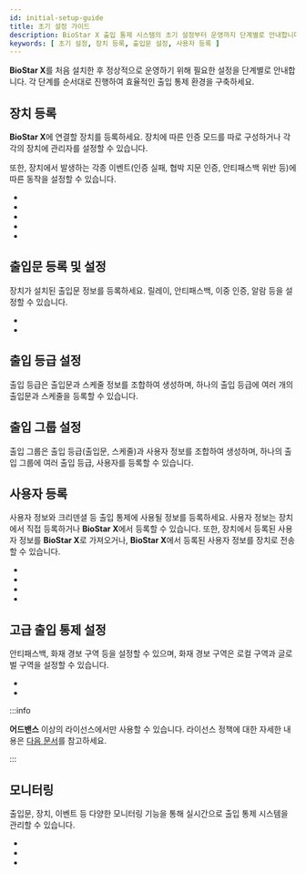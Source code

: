 ```yaml
---
id: initial-setup-guide
title: 초기 설정 가이드
description: BioStar X 출입 통제 시스템의 초기 설정부터 운영까지 단계별로 안내합니다.
keywords: [ 초기 설정, 장치 등록, 출입문 설정, 사용자 등록 ]
---
```


**BioStar X**를 처음 설치한 후 정상적으로 운영하기 위해 필요한 설정을 단계별로 안내합니다. 각 단계를 순서대로 진행하여 효율적인 출입 통제 환경을 구축하세요.

<Steps>
<Step>

## 장치 등록

**BioStar X**에 연결할 장치를 등록하세요. 장치에 따른 인증 모드를 따로 구성하거나 각각의 장치에 관리자를 설정할 수 있습니다.

또한, 장치에서 발생하는 각종 이벤트(인증 실패, 협박 지문 인증, 안티패스백 위반 등)에 따른 동작을 설정할 수 있습니다.

* <DocLink docId='platform/biostar_x/settings-manage-device-group' />

* <DocLink docId='platform/biostar_x/settings-adding-devices' />

* <DocLink docId='platform/biostar_x/settings-adding-wiegand' />

* <DocLink docId='platform/biostar_x/settings-adding-slave-device' />

* <DocLink docId='platform/biostar_x/settings-device-details' />

</Step>
<Step>

## 출입문 등록 및 설정

장치가 설치된 출입문 정보를 등록하세요. 릴레이, 안티패스백, 이중 인증, 알람 등을 설정할 수 있습니다.

* <DocLink docId='platform/biostar_x/settings-manage-door-group' />

* <DocLink docId='platform/biostar_x/settings-door-add' />

</Step>
<Step>

## 출입 등급 설정

출입 등급은 출입문과 스케줄 정보를 조합하여 생성하며, 하나의 출입 등급에 여러 개의 출입문과 스케줄을 등록할 수 있습니다.

<DocLink docId='platform/biostar_x/settings-access-control-manage-access-level' />

</Step>
<Step>

## 출입 그룹 설정

출입 그룹은 출입 등급(출입문, 스케줄)과 사용자 정보를 조합하여 생성하며, 하나의 출입 그룹에 여러 출입 등급, 사용자를 등록할 수 있습니다.

<DocLink docId='platform/biostar_x/settings-access-control-manage-access-group' />

</Step>
<Step>

## 사용자 등록

사용자 정보와 크리덴셜 등 출입 통제에 사용될 정보를 등록하세요. 사용자 정보는 장치에서 직접 등록하거나 **BioStar X**에서 등록할 수 있습니다. 또한, 장치에서 등록된 사용자 정보를 **BioStar X**로 가져오거나, **BioStar X**에서 등록된 사용자 정보를 장치로 전송할 수 있습니다.

* <DocLink docId='platform/biostar_x/user-group-manage' />

* <DocLink docId='platform/biostar_x/user-manage' />

* <DocLink docId='platform/biostar_x/add-user' />

* <DocLink docId='platform/biostar_x/enroll-credential' />

</Step>
<Step>

## 고급 출입 통제 설정

안티패스백, 화재 경보 구역 등을 설정할 수 있으며, 화재 경보 구역은 로컬 구역과 글로벌 구역을 설정할 수 있습니다.

* <DocLink docId='platform/biostar_x/settings-advanced-ac' />

* <DocLink docId='platform/biostar_x/monitoring-map' />

:::info

**어드밴스** 이상의 라이선스에서만 사용할 수 있습니다. 라이선스 정책에 대한 자세한 내용은 [다음 문서](licensing)를 참고하세요.

:::

</Step>
<Step>

## 모니터링

출입문, 장치, 이벤트 등 다양한 모니터링 기능을 통해 실시간으로 출입 통제 시스템을 관리할 수 있습니다.

* <DocLink docId='platform/biostar_x/monitoring-door' />

* <DocLink docId='platform/biostar_x/monitoring-device' />

* <DocLink docId='platform/biostar_x/monitoring-event' />

</Step>
</Steps>